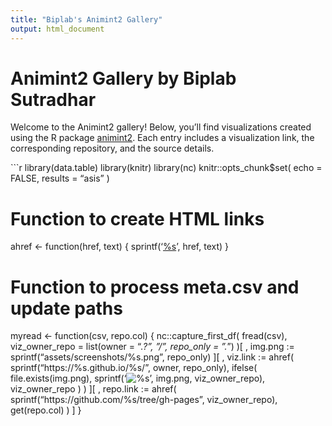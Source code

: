```yaml
---
title: "Biplab's Animint2 Gallery"
output: html_document
---
```


# Animint2 Gallery by Biplab Sutradhar

Welcome to the Animint2 gallery! Below, you'll find visualizations created using the R package [animint2](https://github.com/animint/animint2). Each entry includes a visualization link, the corresponding repository, and the source details.

```r
library(data.table)
library(knitr)
library(nc)
knitr::opts_chunk$set(
  echo = FALSE,
  results = "asis"
)

# Function to create HTML links
ahref <- function(href, text) {
  sprintf('<a href="%s">%s</a>', href, text)
}

# Function to process meta.csv and update paths
myread <- function(csv, repo.col) {
  nc::capture_first_df(
    fread(csv),
    viz_owner_repo = list(owner = ".*?", "/", repo_only = ".*")
  )[
    , img.png := sprintf("assets/screenshots/%s.png", repo_only)
  ][
    , viz.link := ahref(
      sprintf("https://%s.github.io/%s/", owner, repo_only),
      ifelse(
        file.exists(img.png),
        sprintf('<img src="%s" alt="%s" />', img.png, viz_owner_repo),
        viz_owner_repo
      )
    )
  ][
    , repo.link := ahref(
      sprintf("https://github.com/%s/tree/gh-pages", viz_owner_repo),
      get(repo.col)
    )
  ]
}
